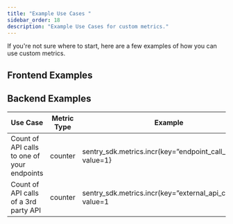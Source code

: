```yaml
---
title: "Example Use Cases "
sidebar_order: 18
description: "Example Use Cases for custom metrics."
---
```


If you're not sure where to start, here are a few examples of how you can use custom metrics.

## Frontend Examples

## Backend Examples

| **Use Case**                                | **Metric Type** | **Example**                                                   |
| ------------------------------------------- | --------------- | ------------------------------------------------------------- |
| Count of API calls to one of your endpoints | counter         | sentry_sdk.metrics.incr(key=”endpoint_call_counter”, value=1} |
| Count of API calls of a 3rd party API       | counter         | sentry_sdk.metrics.incr(key=”external_api_calls”, value=1     |
